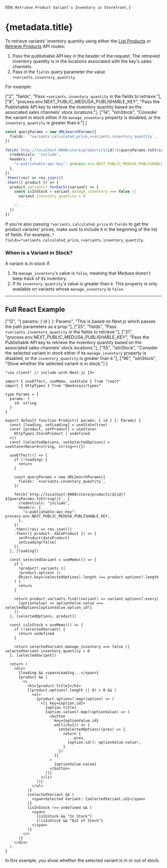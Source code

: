 
  title: `Retrieve Product Variant's Inventory in Storefront`,
}

# {metadata.title}

To retrieve variants' inventory quantity using either the [List Products](!api!/store#products_getproducts) or [Retrieve Products](!api!/store#products_getproductsid) API routes:

1. Pass the publishable API key in the header of the request. The retrieved inventory quantity is in the locations associated with the key's sales channels.
2. Pass in the `fields` query parameter the value `+variants.inventory_quantity`.

For example:

  ["2", "fields", "Pass `+variants.inventory_quantity` in the fields to retrieve."],
  ["8", "process.env.NEXT_PUBLIC_MEDUSA_PUBLISHABLE_KEY", "Pass the Publishable API key to retrieve the inventory quantity based on the associated sales channels' stock locations."], 
  ["14", "isInStock", "Consider the variant in stock either if its `manage_inventory` property is disabled, or the `inventory_quantity` is greater than `0`."]
]

```ts highlights={fetchHighlights}
const queryParams = new URLSearchParams({
  fields: `*variants.calculated_price,+variants.inventory_quantity`,
})

fetch(`http://localhost:9000/store/products/${id}?${queryParams.toString()}`, {
  credentials: "include",
  headers: {
    "x-publishable-api-key": process.env.NEXT_PUBLIC_MEDUSA_PUBLISHABLE_KEY,
  },
})
.then((res) => res.json())
.then(({ product }) => {
  product.variants?.forEach((variant) => {
    const isInStock = variant.manage_inventory === false || 
      variant.inventory_quantity > 0

    // ...
  })
})
```

<Note type="warning" title="Important">

If you're also passing `*variants.calculated_price` in `fields` to get the product variants' prices, make sure to include it in the beginning of the list of fields. For example, `?fields=*variants.calculated_price,+variants.inventory_quantity`.

</Note>

### When is a Variant in Stock?

A variant is in stock if:

1. Its `manage_inventory`'s value is `false`, meaning that Medusa doesn't keep track of its inventory.
2. If its `inventory_quantity`'s value is greater than `0`. This property is only available on variants whose `manage_inventory` is `false`.

---

## Full React Example

  ["12", "{ params: { id } }: Params", "This is based on Next.js which passes the path parameters as a prop."],
  ["25", "fields", "Pass `+variants.inventory_quantity` in the fields to retrieve."],
  ["31", "process.env.NEXT_PUBLIC_MEDUSA_PUBLISHABLE_KEY", "Pass the Publishable API key to retrieve the inventory quantity based on the associated sales channels' stock locations."], 
  ["55", "isInStock", "Consider the selected variant in stock either if its `manage_inventory` property is disabled, or the `inventory_quantity` is greater than `0`."],
  ["96", "isInStock", "Show whether the selected variant is in stock."]
]

```tsx title="React Storefront" highlights={reactHighlights}
"use client" // include with Next.js 13+

import { useEffect, useMemo, useState } from "react"
import { HttpTypes } from "@medusajs/types"

type Params = {
  params: {
    id: string
  }
}

export default function Product({ params: { id } }: Params) {
  const [loading, setLoading] = useState(true)
  const [product, setProduct] = useState<
    HttpTypes.StoreProduct | undefined
  >()
  const [selectedOptions, setSelectedOptions] = useState<Record<string, string>>({})

  useEffect(() => {
    if (!loading) {
      return 
    }

    const queryParams = new URLSearchParams({
      fields: `+variants.inventory_quantity`,
    })

    fetch(`http://localhost:9000/store/products/${id}?${queryParams.toString()}`, {
      credentials: "include",
      headers: {
        "x-publishable-api-key": process.env.NEXT_PUBLIC_MEDUSA_PUBLISHABLE_KEY,
      },
    })
    .then((res) => res.json())
    .then(({ product: dataProduct }) => {
      setProduct(dataProduct)
      setLoading(false)
    })
  }, [loading])

  const selectedVariant = useMemo(() => {
    if (
      !product?.variants ||
      !product.options || 
      Object.keys(selectedOptions).length !== product.options?.length
    ) {
      return
    }

    return product.variants.find((variant) => variant.options?.every(
      (optionValue) => optionValue.value === selectedOptions[optionValue.option_id!]
    ))
  }, [selectedOptions, product])

  const isInStock = useMemo(() => {
    if (!selectedVariant) {
      return undefined
    }

    return selectedVariant.manage_inventory === false || selectedVariant.inventory_quantity > 0
  }, [selectedVariant])

  return (
    <div>
      {loading && <span>Loading...</span>}
      {product && (
        <>
          <h1>{product.title}</h1>
          {(product.options?.length || 0) > 0 && (
            <ul>
              {product.options!.map((option) => (
                <li key={option.id}>
                  {option.title}
                  {option.values?.map((optionValue) => (
                    <button 
                      key={optionValue.id}
                      onClick={() => {
                        setSelectedOptions((prev) => {
                          return {
                            ...prev,
                            [option.id!]: optionValue.value!,
                          }
                        })
                      }}
                    >
                      {optionValue.value}
                    </button>
                  ))}
                </li>
              ))}
            </ul>
          )}
          {selectedVariant && (
            <span>Selected Variant: {selectedVariant.id}</span>
          )}
          {isInStock !== undefined && (
            <span>
              {isInStock && "In Stock"}
              {!isInStock && "Out of Stock"}
            </span>
          )}
        </>
      )}
    </div>
  )
}
```

In this example, you show whether the selected variant is in or out of stock.